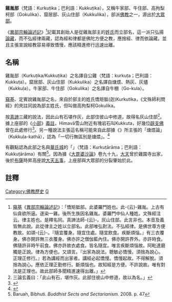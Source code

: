 {{EarlyBuddhism}}
'''雞胤部'''（梵語：Kurkuṭika；巴利語：Kukkuṭika），又稱牛家部、牛住部、高拘梨柯部（Gokulika）、窟居部、灰山住部（Kukkulika），部派[[佛教|佛教]]之一，源出於[[大眾部|大眾部]]。

《[[異部宗輪論述記|異部宗輪論述記]]》<ref>[[窺基|窺基]]《[[異部宗輪論述記|異部宗輪論述記]]》：「憍矩胝部。此婆羅門姓也。此-{云}-雞胤。上古有仙貪欲所逼。遂染一雞。後所生族因名雞胤。婆羅門中仙人種姓。文殊經注云。律主姓也。是釋名同。真諦法師-{云}-。灰山住部。此言非也。本音及義皆無此說。此從律主之姓以立部名。此部唯弘對法。不弘經律。是佛世尊方便教故。如頌-{云}-。『隨宜覆身。隨宜住處。隨宜飲食。疾斷煩惱。』有三衣覆身。佛亦開許無三衣覆身。佛亦許之僧伽藍內住。佛亦開許界外。亦許時食。佛隨許非時午前食。佛亦許故衣處食。皆名隨宜。唯言疾斷煩惱故。阿毗達磨獨是正說。律為方便也。又頌言。『出家為說法。聰敏必憍慢。須捨為說心。正理正修行。』若為講經而出家者。講經必起憍慢。憍慢起故。不得解脫。須捨為說心。應依正理正勤修行。斷煩惱也。故知經是方便。不許說故。唯有對法是正理也。故此部師多聞精進速得出離。」</ref>記載其創始人是從雞胤部主的[[姓氏|姓氏]]而立部名，這一派只弘揚[[論藏|論藏]]，而不弘經律兩藏，認為經和律都是佛陀方便之教，應捨經、律而依論藏。並且主張宣說經教容易導致憍慢，應該精進修行迅速出離。

== 名稱==
雞胤部（Kurkuṭika/Kukkuṭika）之名譯自公雞（梵語：kurkuṭa；巴利語：Kukkuṭa）。窟居部、灰山住部（Kukkulika）之名譯自煻煨、熱灰、灰燼（Kukkuḷa）。牛家部、牛住部（Gokulika）之名譯自牛棚（Go-kula）。

[[窺基|窺基]]、定賓說雞胤部之名，來自於部主的姓氏憍矩胝(迦)Kurkutika，《文殊師利問經》的夾註同說為部主姓氏，但叫做高拘梨柯Gokulika。

按[[真諦|真諦]]三藏的說法，因此山有石堪作灰，此部住彼山中修道，故得名灰山住部<ref>三論玄義曰：「此山有石，堪作灰。此部住彼山中修道，故以為名。」</ref>。據上座部的《[[小部|小部]]》[[義註|義註]]，Himavā雪山附近有塊岩石叫Kukkuta，好幾位[[辟支佛|辟支佛]]曾在此處修行<ref>{{cite web |author1=Dictionary of Pāli Proper Names |title=Kukkuta |url=http://www.palikanon.com/english/pali_names/ku/kukkuta.htm}}</ref>。另一種說法主張這名稱可能來自此部據《{{tsl|en|Ādittapariyāya Sutta|燃燒經}}》所主張的「煻煨論」（Kukkuḷa-kathā），認為「一切行無區別是煻煨」。<ref name="gokulikā">{{cite web |author1=Buddhist Dictionary of Pali Proper Names |title=gokulikā |url=https://palidictionary.appspot.com/browse/g/gokulik%C4%81}}</ref>

有觀點認為此部之名與[[巴連弗邑|華氏城]]的「{{tsl|en|Kukkutarama|雞園寺}}」（梵語：Kurkuṭārāma；巴利語：Kukkuṭārāma）有關<ref>Baruah, Bibhuti. ''Buddhist Sects and Sectarianism.'' 2008. p. 47</ref>。因為據《[[大毘婆沙論|大毘婆沙論]]》卷九十九，[[大天|大天]]曾於雞園寺出家，後於[[布薩|布薩]]時昇高座說[[大天五事|大天五事]]，上座部與大眾部的分裂肇始於此。

==註釋==
{{reflist|2}}
[[Category:佛教歷史|Category:佛教歷史]]
[[Category:大眾部|G]]